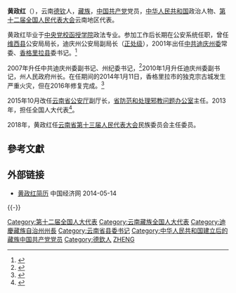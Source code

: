 '''黄政红'''（{{bd|1959年||}}），云南[[德钦|德钦]]人，[[藏族|藏族]]，[[中国共产党|中国共产党]]党员，[[中华人民共和国|中华人民共和国]]政治人物、[[第十二届全国人民代表大会|第十二届全国人民代表大会]]云南地区代表。

黄政红毕业于[[中央党校函授学院|中央党校函授学院]]政法专业。参加工作后长期在公安系统任职，曾任[[维西县|维西县]]公安局局长，迪庆州公安局副局长（[[正处级|正处级]]），2001年出任[[中共迪庆州委|中共迪庆州委]]常委、[[香格里拉县|香格里拉县]]委书记。<ref>{{cite journal |author1=王继锋 |title=香格里拉二人谈 |journal=中国西部 |url=https://www.cnki.com.cn/Article/CJFDTotal-XBZG200203008.htm |accessdate=2022-01-12}}</ref>

2007年升任中共迪庆州委副书记、州纪委书记，<ref>{{cite web |author1=[[云南日报|云南日报]] |title=香格里拉县委书记彭耀文：打牢基础增发展后劲 |url=https://news.sina.com.cn/c/2007-01-17/110211022332s.shtml |website=sina.com.cn |accessdate=2022-01-12}}</ref>2010年1月升任迪庆州委副书记，州人民政府州长。在任期间的2014年1月11日，香格里拉市的独克宗古城发生严重火灾，但在2016年修复完成。<ref>{{cite web |author1=[[中国日报|中国日报]] |title=迪庆州长黄政红：今年完成独克宗古城民居重建 |url=http://www.chinadaily.com.cn/dfpd/yn/bwzg/2014-03/05/content_17324809.htm |website=中国在线 |accessdate=2022-01-12}}</ref>

2015年10月改任[[云南省公安厅|云南省公安厅]]副厅长，[[610办公室#地方610办公室部分成员|省防范和处理邪教问题办公室]]主任。2013年，担任全国人大代表<ref>{{cite news|title=全国人大代表信息-黄政红|url= http://210.82.31.1:8084/delegate/viewDelegate.action?dbid=122404|accessdate=2013-04-05|newspaper=全国人大网|archive-url=https://web.archive.org/web/20140814053558/http://www.npc.gov.cn/delegate/viewDelegate.action?dbid=122404|archive-date=2014-08-14|dead-url=yes}}</ref>。

2018年，黄政红任[[云南省人民代表大会常务委员会|云南省第十三届人民代表大会]]民族委员会主任委员。

==參考文獻==
{{reflist}}
==外部链接==
*[http://district.ce.cn/zt/rwk/sf/yn/rs/201210/11/t20121011_23746450.shtml 黄政红简历] 中国经济网 2014-05-14

{{-}}
{{start box}}
{{s-gov|prc}}
{{s-before|[[陳建國_(1958年)|陈建国]]}}
{{s-title|[[迪庆藏族自治州人民政府|迪庆藏族自治州人民政府]]州长|2010年1月－2015年10月}}
{{s-after|[[齐建新|齐建新]]}}
{{end box}}
{{DEFAULTSORT:Huang黃}}
[[Category:第十二届全国人大代表|Category:第十二届全国人大代表]]
[[Category:云南藏族全国人大代表|Category:云南藏族全国人大代表]]
[[Category:迪慶藏族自治州州長|Category:迪慶藏族自治州州長]]
[[Category:云南省县委书记|Category:云南省县委书记]]
[[Category:中华人民共和国建立后的藏族中国共产党党员|Category:中华人民共和国建立后的藏族中国共产党党员]]
[[Category:德欽人|Category:德欽人]]
[[Category:黄姓|ZHENG]]